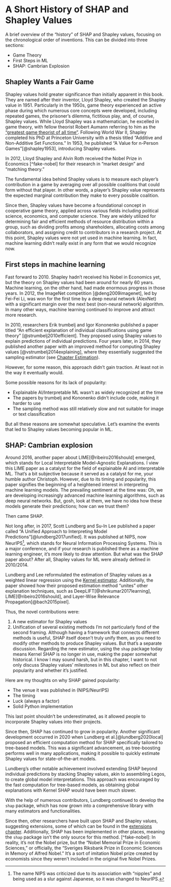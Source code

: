 # A Short History of SHAP and Shapley Values {#history}

A brief overview of the "history" of SHAP and Shapley values, focusing on the chronological order of inventions.
This can be divided into three sections:

- Game Theory
- First Steps in ML
- SHAP: Cambrian Explosion

## Shapley Wants a Fair Game

Shapley values hold greater significance than initially apparent in this book.
They are named after their inventor, Lloyd Shapley, who created the Shapley value in 1951.
Particularly in the 1950s, game theory experienced an active phase during which numerous core concepts were developed, including repeated games, the prisoner's dilemma, fictitious play, and, of course, Shapley values.
While Lloyd Shapley was a mathematician, he excelled in game theory, with fellow theorist Robert Aumann referring to him as the ["greatest game theorist of all time"](https://www.wsj.com/articles/lloyd-shapley-won-the-nobel-prize-for-economics-1923-2016-1458342678).
Following World War II, Shapley completed his PhD at Princeton University with a thesis titled "Additive and Non-Additive Set Functions."
In 1953, he published "A Value for n-Person Games"[@shapley1953], introducing Shapley values.

In 2012, Lloyd Shapley and Alvin Roth received the Nobel Prize in Economics [^fake-nobel] for their research in "market design" and "matching theory."

The fundamental idea behind Shapley values is to measure each player's contribution in a game by averaging over all possible coalitions that could form without that player.
In other words, a player's Shapley value represents the expected marginal contribution they make to every possible coalition.

Since then, Shapley values have become a foundational concept in cooperative game theory, applied across various fields including political science, economics, and computer science.
They are widely utilized for determining fair and efficient methods of resource distribution within a group, such as dividing profits among shareholders, allocating costs among collaborators, and assigning credit to contributors in a research project.
At this point, Shapley values were not yet used in machine learning.
In fact, machine learning didn't really exist in any form that we would recognize now.

## First steps in machine learning

Fast forward to 2010.
Shapley hadn't received his Nobel in Economics yet, but the theory on Shapley values had been around for nearly 60 years.
Machine learning, on the other hand, had made enormous progress in those years.
In 2012, the ImageNet competition [@deng2009imagenet], led by Fei-Fei Li, was won for the first time by a deep neural network (AlexNet) with a significant margin over the next best (non-neural network) algorithm.
In many other ways, machine learning continued to improve and attract more research.

In 2010, researchers Erik \v{S}trumbelj and Igor Kononenko published a paper titled "An efficient explanation of individual classifications using game theory" [@strumbelj2010efficient].
They proposed using Shapley values to explain predictions of individual predictions.
Four years later, in 2014, they published another paper with an improved method for computing Shapley values [@vstrumbelj2014explaining], where they essentially suggested the sampling estimator (see [Chapter Estimation](#estimation)).

However, for some reason, this approach didn't gain traction.
At least not in the way it eventually would.

Some possible reasons for its lack of popularity:

- Explainable AI/Interpretable ML wasn't as widely recognized at the time
- The papers by \v{S}trumbelj and Kononenko didn't include code, making it harder to use
- The sampling method was still relatively slow and not suitable for image or text classification

But all these reasons are somewhat speculative.
Let's examine the events that led to Shapley values becoming popular in ML.

## SHAP: Cambrian explosion
Around 2016, another paper about LIME[@ribeiro2016should] emerged, which stands for Local Interpretable Model-Agnostic Explanations.
I view this LIME paper as a catalyst for the field of explainable AI and interpretable ML.
That's a bit subjective because it served as a catalyst for me, your humble author Christoph.
However, due to its timing and popularity, this paper signifies the beginning of a heightened interest in interpreting machine learning models.
The prevailing sentiment at the time was: Oh, we are developing increasingly advanced machine learning algorithms, such as deep neural networks.
But, gosh, look at them, we have no idea how these models generate their predictions; how can we trust them?

Then came SHAP.

Not long after, in 2017, Scott Lundberg and Su-In Lee published a paper called "A Unified Approach to Interpreting Model Predictions"[@lundberg2017unified].
It was published at NIPS, now NeurIPS[^neurips], which stands for Neural Information Processing Systems.
This is a major conference, and if your research is published there as a machine learning engineer, it's more likely to draw attention.
But what was the SHAP paper about?
After all, Shapley values for ML were already defined in 2010/2014.

Lundberg and Lee reformulated the estimation of Shapley values as a weighted linear regression using the [Kernel estimator](#estimation).
Additionally, the paper showed how their proposed estimation method "unites" other explanation techniques, such as DeepLIFT[@shrikumar2017learning], LIME[@ribeiro2016should], and Layer-Wise Relevance Propagation[@bach2015pixel].

Thus, the novel contributions were:

1. A new estimator for Shapley values
2. Unification of several existing methods
I'm not particularly fond of the second framing.
Although having a framework that connects different methods is useful, SHAP itself doesn't truly unify them, as you need to modify other methods to produce Shapley values.
But that's a separate discussion.
Regarding the new estimator, using the `shap` package today means Kernel SHAP is no longer in use, making the paper somewhat historical.
I know I may sound harsh, but in this chapter, I want to not only discuss Shapley values' milestones in ML but also reflect on their popularity and whether it's justified.

Here are my thoughts on why SHAP gained popularity:

- The venue it was published in (NIPS/NeurIPS)
- The timing
- Luck (always a factor)
- Solid Python implementation

This last point shouldn't be underestimated, as it allowed people to incorporate Shapley values into their projects.

Since then, SHAP has continued to grow in popularity.
Another significant development occurred in 2020 when Lundberg et al.[@lundberg2020local] proposed an efficient computation method for SHAP specifically tailored to tree-based models.
This was a significant advancement, as tree-boosting performs well in many applications, making it possible to quickly estimate Shapley values for state-of-the-art models.

Lundberg's other notable achievement involved extending SHAP beyond individual predictions by stacking Shapley values, akin to assembling Legos, to create global model interpretations.
This approach was encouraged by the fast computation for tree-based models, as obtaining global explanations with Kernel SHAP would have been much slower.

With the help of numerous contributors, Lundberg continued to develop the `shap` package, which has now grown into a comprehensive library with many estimators and functionalities.

Since then, other researchers have built upon SHAP and Shapley values, suggesting extensions, some of which can be found in the [extensions chapter](#extensions).
Additionally, SHAP has been implemented in other places, meaning the `shap` package isn't the only source for this method.
[^fake-nobel]: In reality, it's not the Nobel prize, but the "Nobel Memorial Prize in Economic Sciences," or officially, the "Sveriges Riksbank Prize in Economic Sciences in Memory of Alfred Nobel." It's a sort of imitation Nobel prize created by economists since they weren't included in the original five Nobel Prizes.

[^neurips]: The name NIPS was criticized due to its association with "nipples" and being used as a slur against Japanese, so it was changed to NeurIPS.
